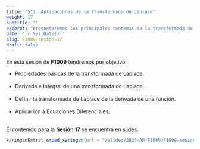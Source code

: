 ---
title: "S17: Aplicaciones de la Transformada de Laplace"
weight: 17
subtitle: ""
excerpt: "Presentaremos los principales teoremas de la transformada de Laplace para el calculo y sus aplicaciones"
date: '`r Sys.Date()`'
slug: F1009-sesion-17
draft: false
---

En esta sesión de __F1009__ tendremos por objetivo:

 * Propiedades básicas de la transformada de Laplace. <br/><br/>
 * Derivada e Integral de una transformada de Laplace. <br/><br/>
 * Definir la transformada de Laplace de la derivada de una función.<br/><br/>
 * Aplicación a Ecuaciones Diferenciales. <br/><br/>
 
El contenido para la **Sesión 17** se encuentra en [slides](/slides/2023-AD-F1009/F1009-sesion-17).

```{r embed-xaringan, echo=FALSE}
xaringanExtra::embed_xaringan(url = "/slides/2023-AD-F1009/F1009-sesion-17", ratio = "4:3")
```